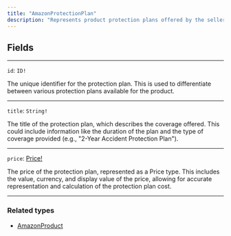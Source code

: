 ```yaml
---
title: "AmazonProtectionPlan"
description: "Represents product protection plans offered by the seller or manufacturer on Amazon. These protection plans can provide additional coverage, such as an extended warranty or accidental damage protection, for products purchased on Amazon."
---
```


## Fields

---

`id`: `ID!`

 The unique identifier for the protection plan. This is used to differentiate between various protection plans available for the product.

---

`title`: `String!`

The title of the protection plan, which describes the coverage offered. This could include information like the duration of the plan and the type of coverage provided (e.g., "2-Year Accident Protection Plan").

---

`price`: [Price!](/reference/price)

The price of the protection plan, represented as a Price type. This includes the value, currency, and display value of the price, allowing for accurate representation and calculation of the protection plan cost.

---

### Related types

* [AmazonProduct](/reference/amazonproduct)